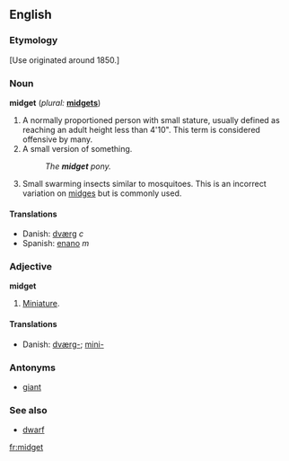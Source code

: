 ==English==

===Etymology===
[Use originated around 1850.]

===Noun===
'''midget'''  (''plural:'' '''[[midgets]]''')

# A normally proportioned person with small stature, usually defined as reaching an adult height less than 4'10".  This term is considered offensive by many.
# A small version of something.
#:''The '''midget''' pony.''
# Small swarming insects similar to mosquitoes. This is an incorrect variation on [[midge]]s but is commonly used.

====Translations====
*Danish: [[dværg]] ''c''
*Spanish: [[enano]] ''m''

===Adjective===
'''midget'''

# [[Miniature]].

====Translations====
*Danish: [[dværg-]]; [[mini-]]

===Antonyms===
*[[giant]]

===See also===
*[[dwarf]]

[[fr:midget]]